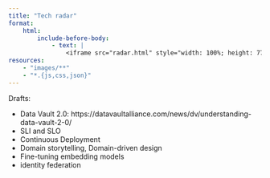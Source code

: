 ```yaml
---
title: "Tech radar"
format:
    html:
        include-before-body:
            - text: |
                <iframe src="radar.html" style="width: 100%; height: 77.5vh;">
resources:
    - "images/**"
    - "*.{js,css,json}"
---
```


Drafts:

- Data Vault 2.0: https://datavaultalliance.com/news/dv/understanding-data-vault-2-0/
- SLI and SLO
- Continuous Deployment
- Domain storytelling, Domain-driven design
- Fine-tuning embedding models
- identity federation
